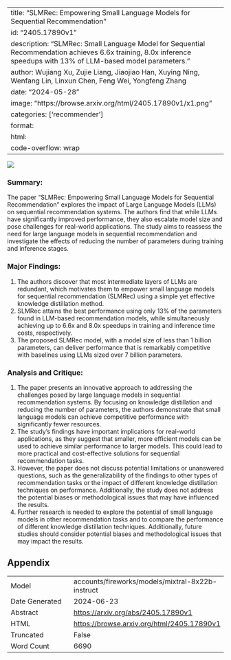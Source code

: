 
---
title: "SLMRec: Empowering Small Language Models for Sequential Recommendation"
id: "2405.17890v1"
description: "SLMRec: Small Language Model for Sequential Recommendation achieves 6.6x training, 8.0x inference speedups with 13% of LLM-based model parameters."
author: Wujiang Xu, Zujie Liang, Jiaojiao Han, Xuying Ning, Wenfang Lin, Linxun Chen, Feng Wei, Yongfeng Zhang
date: "2024-05-28"
image: "https://browse.arxiv.org/html/2405.17890v1/x1.png"
categories: ['recommender']
format:
  html:
    code-overflow: wrap
---

![](https://browse.arxiv.org/html/2405.17890v1/x1.png)

### Summary:

The paper "SLMRec: Empowering Small Language Models for Sequential Recommendation" explores the impact of Large Language Models (LLMs) on sequential recommendation systems. The authors find that while LLMs have significantly improved performance, they also escalate model size and pose challenges for real-world applications. The study aims to reassess the need for large language models in sequential recommendation and investigate the effects of reducing the number of parameters during training and inference stages.

### Major Findings:

1. The authors discover that most intermediate layers of LLMs are redundant, which motivates them to empower small language models for sequential recommendation (SLMRec) using a simple yet effective knowledge distillation method.
2. SLMRec attains the best performance using only 13% of the parameters found in LLM-based recommendation models, while simultaneously achieving up to 6.6x and 8.0x speedups in training and inference time costs, respectively.
3. The proposed SLMRec model, with a model size of less than 1 billion parameters, can deliver performance that is remarkably competitive with baselines using LLMs sized over 7 billion parameters.

### Analysis and Critique:

1. The paper presents an innovative approach to addressing the challenges posed by large language models in sequential recommendation systems. By focusing on knowledge distillation and reducing the number of parameters, the authors demonstrate that small language models can achieve competitive performance with significantly fewer resources.
2. The study's findings have important implications for real-world applications, as they suggest that smaller, more efficient models can be used to achieve similar performance to larger models. This could lead to more practical and cost-effective solutions for sequential recommendation tasks.
3. However, the paper does not discuss potential limitations or unanswered questions, such as the generalizability of the findings to other types of recommendation tasks or the impact of different knowledge distillation techniques on performance. Additionally, the study does not address the potential biases or methodological issues that may have influenced the results.
4. Further research is needed to explore the potential of small language models in other recommendation tasks and to compare the performance of different knowledge distillation techniques. Additionally, future studies should consider potential biases and methodological issues that may impact the results.

## Appendix

|          |          |
|----------|----------|
| Model     | accounts/fireworks/models/mixtral-8x22b-instruct       |
| Date Generated     | 2024-06-23       |
| Abstract | [https://arxiv.org/abs/2405.17890v1](https://arxiv.org/abs/2405.17890v1)        |
| HTML     | [https://browse.arxiv.org/html/2405.17890v1](https://browse.arxiv.org/html/2405.17890v1)       |
| Truncated       | False       |
| Word Count       | 6690       |